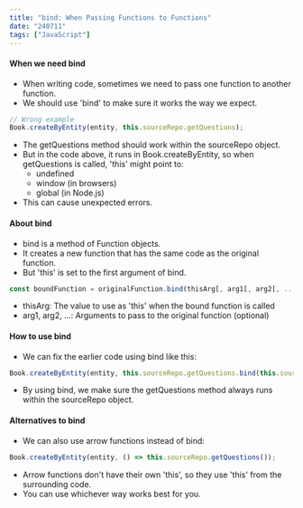```yaml
---
title: "bind: When Passing Functions to Functions"
date: "240711"
tags: ["JavaScript"]
---
```


#### When we need bind

- When writing code, sometimes we need to pass one function to another function.
- We should use 'bind' to make sure it works the way we expect.

```ts
// Wrong example
Book.createByEntity(entity, this.sourceRepo.getQuestions);
```

- The getQuestions method should work within the sourceRepo object.
- But in the code above, it runs in Book.createByEntity, so when getQuestions is called, 'this' might point to:
  - undefined
  - window (in browsers)
  - global (in Node.js)
- This can cause unexpected errors.

#### About bind

- bind is a method of Function objects.
- It creates a new function that has the same code as the original function.
- But 'this' is set to the first argument of bind.

```ts
const boundFunction = originalFunction.bind(thisArg[, arg1[, arg2[, ...]]])
```

- thisArg: The value to use as 'this' when the bound function is called
- arg1, arg2, ...: Arguments to pass to the original function (optional)

#### How to use bind

- We can fix the earlier code using bind like this:

```ts
Book.createByEntity(entity, this.sourceRepo.getQuestions.bind(this.sourceRepo));
```

- By using bind, we make sure the getQuestions method always runs within the sourceRepo object.

#### Alternatives to bind

- We can also use arrow functions instead of bind:

```ts
Book.createByEntity(entity, () => this.sourceRepo.getQuestions());
```

- Arrow functions don't have their own 'this', so they use 'this' from the surrounding code.
- You can use whichever way works best for you.
